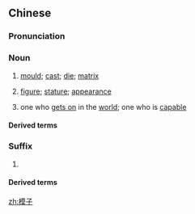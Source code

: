 ==Chinese==
{{zh-forms|alt=碼子-Wu}}

===Pronunciation===
{{zh-pron
|m=múzi
|c=mou4 zi2
|w=3mo tsr
|cat=n,suf
}}

===Noun===
{{zh-noun}}

# [[mould]]; [[cast]]; [[die]]; [[matrix]]
# {{lb|zh|Wu}} [[figure]]; [[stature]]; [[appearance]]
# {{lb|zh|Wu}} one who [[gets on]] in the [[world]]; one who is [[capable]]

====Derived terms====
{{zh-der|有模子|紅模子}}

===Suffix===
{{zh-suf}}

# {{lb|zh|Wu}} {{n-g|suffix for people with certain characteristics}}

====Derived terms====
{{zh-der|壽頭模子|小刁模子|空心模子|撬邊模子|打樁模子|元宵模子|跳彈模子|煤餅模子|吃精模子|水模子}}

[[zh:模子]]